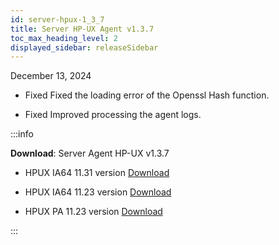 ```yaml
---
id: server-hpux-1_3_7
title: Server HP-UX Agent v1.3.7
toc_max_heading_level: 2
displayed_sidebar: releaseSidebar
---
```


December 13, 2024

- <Status priority='0'>Fixed</Status> Fixed the loading error of the Openssl Hash function.

- <Status priority='0'>Fixed</Status> Improved processing the agent logs.

:::info 

**Download**: Server Agent HP-UX v1.3.7

- HPUX IA64 11.31 version [Download](https://repo.whatap.io/hpux/ia64/11.31/whatap-infra_1.3.7_hpux-11.31_ia64.tar.gz)

- HPUX IA64 11.23 version [Download](https://repo.whatap.io/hpux/ia64/11.23/whatap-infra_1.3.7_hpux-11.23_ia64.tar.gz)

- HPUX PA 11.23 version [Download](https://repo.whatap.io/hpux/pa/11.23/whatap-infra_1.3.7_hpux-11.23_pa.tar.gz)

:::
